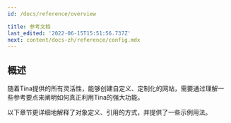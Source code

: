 ```yaml
---
id: /docs/reference/overview

title: 参考文档
last_edited: '2022-06-15T15:51:56.737Z'
next: content/docs-zh/reference/config.mdx
---
```


## 概述

随着Tina提供的所有灵活性，能够创建自定义、定制化的网站，需要通过理解一些参考要点来阐明如何真正利用Tina的强大功能。

以下章节更详细地解释了对象定义、引用的方式，并提供了一些示例用法。